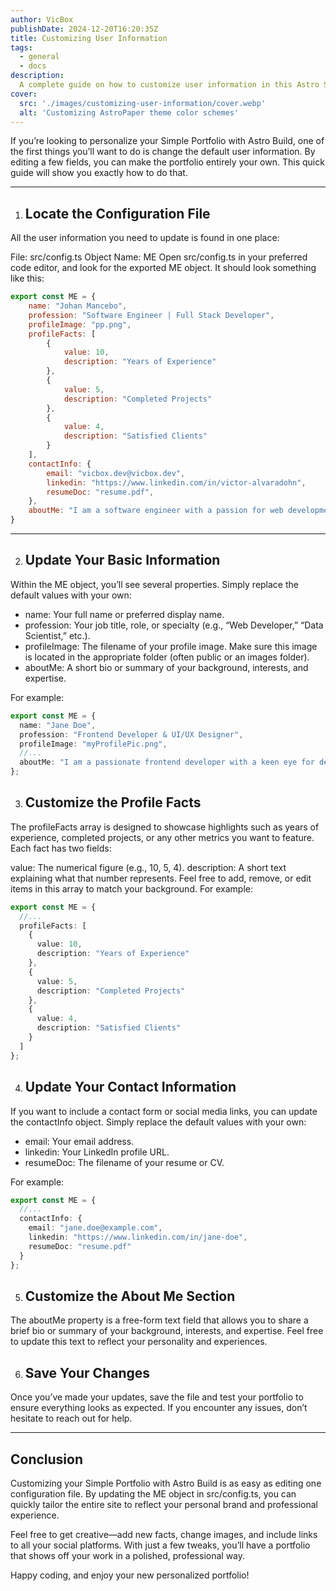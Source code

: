 ```yaml
---
author: VicBox
publishDate: 2024-12-20T16:20:35Z
title: Customizing User Information
tags:
  - general
  - docs
description:
  A complete guide on how to customize user information in this Astro Simple Portfolio theme.
cover:
  src: './images/customizing-user-information/cover.webp'
  alt: 'Customizing AstroPaper theme color schemes'
---
```


If you’re looking to personalize your Simple Portfolio with Astro Build, one of the first things you’ll want to do is change the default user information. By editing a few fields, you can make the portfolio entirely your own. This quick guide will show you exactly how to do that.

---

1. ## Locate the Configuration File
All the user information you need to update is found in one place:

File: src/config.ts
Object Name: ME
Open src/config.ts in your preferred code editor, and look for the exported ME object. It should look something like this:

```js
export const ME = {
    name: "Johan Mancebo",
    profession: "Software Engineer | Full Stack Developer",
    profileImage: "pp.png",
    profileFacts: [
        {
            value: 10,
            description: "Years of Experience"
        },
        {
            value: 5,
            description: "Completed Projects"
        },
        {
            value: 4,
            description: "Satisfied Clients"
        }
    ],
    contactInfo: {
        email: "vicbox.dev@vicbox.dev",
        linkedin: "https://www.linkedin.com/in/victor-alvaradohn",
        resumeDoc: "resume.pdf",
    },
    aboutMe: "I am a software engineer with a passion for web development. I have experience in building web " + "applications using modern technologies. I am a self-taught developer who enjoys learning new things and " + "sharing knowledge with others.",
}
```
---

2. ## Update Your Basic Information
Within the ME object, you’ll see several properties. Simply replace the default values with your own:

- name: Your full name or preferred display name.
- profession: Your job title, role, or specialty (e.g., “Web Developer,” “Data Scientist,” etc.).
- profileImage: The filename of your profile image. Make sure this image is located in the appropriate folder (often public or an images folder).
- aboutMe: A short bio or summary of your background, interests, and expertise.

For example:

```ts
export const ME = {
  name: "Jane Doe",
  profession: "Frontend Developer & UI/UX Designer",
  profileImage: "myProfilePic.png",
  //...
  aboutMe: "I am a passionate frontend developer with a keen eye for design. I love transforming..."
};
```

3. ## Customize the Profile Facts
The profileFacts array is designed to showcase highlights such as years of experience, completed projects, or any other metrics you want to feature. Each fact has two fields:

value: The numerical figure (e.g., 10, 5, 4).
description: A short text explaining what that number represents.
Feel free to add, remove, or edit items in this array to match your background. For example:

```ts
export const ME = {
  //...
  profileFacts: [
    {
      value: 10,
      description: "Years of Experience"
    },
    {
      value: 5,
      description: "Completed Projects"
    },
    {
      value: 4,
      description: "Satisfied Clients"
    }
  ]
};
```

4. ## Update Your Contact Information
If you want to include a contact form or social media links, you can update the contactInfo object. Simply replace the default values with your own:

- email: Your email address.
- linkedin: Your LinkedIn profile URL.
- resumeDoc: The filename of your resume or CV.

For example:

```ts
export const ME = {
  //...
  contactInfo: {
    email: "jane.doe@example.com",
    linkedin: "https://www.linkedin.com/in/jane-doe",
    resumeDoc: "resume.pdf"
  }
};
```

5. ## Customize the About Me Section
The aboutMe property is a free-form text field that allows you to share a brief bio or summary of your background, interests, and expertise. Feel free to update this text to reflect your personality and experiences.

6. ## Save Your Changes
Once you’ve made your updates, save the file and test your portfolio to ensure everything looks as expected. If you encounter any issues, don’t hesitate to reach out for help.

---

## Conclusion
Customizing your Simple Portfolio with Astro Build is as easy as editing one configuration file. By updating the ME object in src/config.ts, you can quickly tailor the entire site to reflect your personal brand and professional experience.

Feel free to get creative—add new facts, change images, and include links to all your social platforms. With just a few tweaks, you’ll have a portfolio that shows off your work in a polished, professional way.

Happy coding, and enjoy your new personalized portfolio!